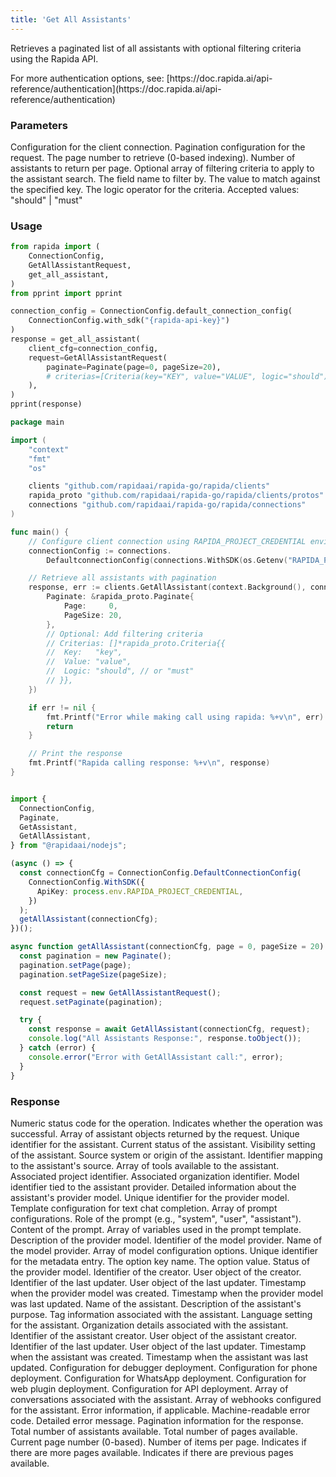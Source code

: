 ```yaml
---
title: 'Get All Assistants'
---
```


Retrieves a paginated list of all assistants with optional filtering criteria using the Rapida API.

<Info>
For more authentication options, see: [https://doc.rapida.ai/api-reference/authentication](https://doc.rapida.ai/api-reference/authentication)
</Info>

### Parameters

<ParamField body="connectionConfig" type="ConnectionConfig" required>
Configuration for the client connection.
</ParamField>

<ParamField body="request" type="GetAllAssistantRequest" required>
<Expandable>
<ParamField body="paginate" type="Paginate" required>
Pagination configuration for the request.
<Expandable>
<ParamField body="page" type="uint32" required>
The page number to retrieve (0-based indexing).
</ParamField>
<ParamField body="pageSize" type="uint32" required>
Number of assistants to return per page.
</ParamField>
</Expandable>
</ParamField>

<ParamField body="criterias" type="Criteria[]" optional>
Optional array of filtering criteria to apply to the assistant search.
<Expandable>
<ParamField body="key" type="string" required>
The field name to filter by.
</ParamField>
<ParamField body="value" type="string" required>
The value to match against the specified key.
</ParamField>
<ParamField body="logic" type="string" required>
The logic operator for the criteria. Accepted values: "should" | "must"
</ParamField>
</Expandable>
</ParamField>
</Expandable>
</ParamField>

### Usage

<CodeGroup>


```python Python
from rapida import (
    ConnectionConfig,
    GetAllAssistantRequest,
    get_all_assistant,
)
from pprint import pprint

connection_config = ConnectionConfig.default_connection_config(
    ConnectionConfig.with_sdk("{rapida-api-key}")
)
response = get_all_assistant(
    client_cfg=connection_config,
    request=GetAllAssistantRequest(
        paginate=Paginate(page=0, pageSize=20),
        # criterias=[Criteria(key="KEY", value="VALUE", logic="should")],
    ),
)
pprint(response)
```

```go Go
package main

import (
	"context"
	"fmt"
	"os"

	clients "github.com/rapidaai/rapida-go/rapida/clients"
	rapida_proto "github.com/rapidaai/rapida-go/rapida/clients/protos"
	connections "github.com/rapidaai/rapida-go/rapida/connections"
)

func main() {
	// Configure client connection using RAPIDA_PROJECT_CREDENTIAL environment variable
	connectionConfig := connections.
		DefaultconnectionConfig(connections.WithSDK(os.Getenv("RAPIDA_PROJECT_CREDENTIAL")))

	// Retrieve all assistants with pagination
	response, err := clients.GetAllAssistant(context.Background(), connectionConfig, &rapida_proto.GetAllAssistantRequest{
		Paginate: &rapida_proto.Paginate{
			Page:     0,
			PageSize: 20,
		},
		// Optional: Add filtering criteria
		// Criterias: []*rapida_proto.Criteria{{
		// 	Key:   "key",
		// 	Value: "value",
		// 	Logic: "should", // or "must"
		// }},
	})

	if err != nil {
		fmt.Printf("Error while making call using rapida: %+v\n", err)
		return
	}

	// Print the response
	fmt.Printf("Rapida calling response: %+v\n", response)
}
```

```typescript NodeJs

import {
  ConnectionConfig,
  Paginate,
  GetAssistant,
  GetAllAssistant,
} from "@rapidaai/nodejs";

(async () => {
  const connectionCfg = ConnectionConfig.DefaultConnectionConfig(
    ConnectionConfig.WithSDK({
      ApiKey: process.env.RAPIDA_PROJECT_CREDENTIAL,
    })
  );
  getAllAssistant(connectionCfg);
})();

async function getAllAssistant(connectionCfg, page = 0, pageSize = 20) {
  const pagination = new Paginate();
  pagination.setPage(page);
  pagination.setPageSize(pageSize);

  const request = new GetAllAssistantRequest();
  request.setPaginate(pagination);

  try {
    const response = await GetAllAssistant(connectionCfg, request);
    console.log("All Assistants Response:", response.toObject());
  } catch (error) {
    console.error("Error with GetAllAssistant call:", error);
  }
}
```

</CodeGroup>

### Response

<ParamField body="code" type="int32">
Numeric status code for the operation.
</ParamField>

<ParamField body="success" type="boolean">
Indicates whether the operation was successful.
</ParamField>

<ParamField body="data" type="Assistant[]">
Array of assistant objects returned by the request.
<Expandable>
<ParamField body="id" type="uint64">
Unique identifier for the assistant.
</ParamField>
<ParamField body="status" type="string">
Current status of the assistant.
</ParamField>
<ParamField body="visibility" type="string">
Visibility setting of the assistant.
</ParamField>
<ParamField body="source" type="string">
Source system or origin of the assistant.
</ParamField>
<ParamField body="sourceIdentifier" type="uint64">
Identifier mapping to the assistant's source.
</ParamField>
<ParamField body="assistantTools" type="AssistantTool[]">
Array of tools available to the assistant.
</ParamField>
<ParamField body="projectId" type="uint64">
Associated project identifier.
</ParamField>
<ParamField body="organizationId" type="uint64">
Associated organization identifier.
</ParamField>
<ParamField body="assistantProviderModelId" type="uint64">
Model identifier tied to the assistant provider.
</ParamField>
<ParamField body="assistantProviderModel" type="AssistantProviderModel">
Detailed information about the assistant's provider model.
<Expandable>
<ParamField body="id" type="uint64">
Unique identifier for the provider model.
</ParamField>
<ParamField body="template" type="TextChatCompletePrompt">
Template configuration for text chat completion.
<Expandable>
<ParamField body="prompt" type="TextPrompt[]">
Array of prompt configurations.
<Expandable>
<ParamField body="role" type="string">
Role of the prompt (e.g., "system", "user", "assistant").
</ParamField>
<ParamField body="content" type="string">
Content of the prompt.
</ParamField>
</Expandable>
</ParamField>
<ParamField body="promptVariables" type="Variable[]">
Array of variables used in the prompt template.
</ParamField>
</Expandable>
</ParamField>
<ParamField body="description" type="string">
Description of the provider model.
</ParamField>
<ParamField body="modelProviderId" type="uint64">
Identifier of the model provider.
</ParamField>
<ParamField body="modelProviderName" type="string">
Name of the model provider.
</ParamField>
<ParamField body="assistantModelOptions" type="Metadata[]">
Array of model configuration options.
<Expandable>
<ParamField body="id" type="uint64">
Unique identifier for the metadata entry.
</ParamField>
<ParamField body="key" type="string">
The option key name.
</ParamField>
<ParamField body="value" type="string">
The option value.
</ParamField>
</Expandable>
</ParamField>
<ParamField body="status" type="string">
Status of the provider model.
</ParamField>
<ParamField body="createdBy" type="uint64">
Identifier of the creator.
</ParamField>
<ParamField body="createdUser" type="User">
User object of the creator.
</ParamField>
<ParamField body="updatedBy" type="uint64">
Identifier of the last updater.
</ParamField>
<ParamField body="updatedUser" type="User">
User object of the last updater.
</ParamField>
<ParamField body="createdDate" type="timestamp">
Timestamp when the provider model was created.
</ParamField>
<ParamField body="updatedDate" type="timestamp">
Timestamp when the provider model was last updated.
</ParamField>
</Expandable>
</ParamField>
<ParamField body="name" type="string">
Name of the assistant.
</ParamField>
<ParamField body="description" type="string">
Description of the assistant's purpose.
</ParamField>
<ParamField body="assistantTag" type="Tag">
Tag information associated with the assistant.
</ParamField>
<ParamField body="language" type="string">
Language setting for the assistant.
</ParamField>
<ParamField body="organization" type="Organization">
Organization details associated with the assistant.
</ParamField>
<ParamField body="createdBy" type="uint64">
Identifier of the assistant creator.
</ParamField>
<ParamField body="createdUser" type="User">
User object of the assistant creator.
</ParamField>
<ParamField body="updatedBy" type="uint64">
Identifier of the last updater.
</ParamField>
<ParamField body="updatedUser" type="User">
User object of the last updater.
</ParamField>
<ParamField body="createdDate" type="timestamp">
Timestamp when the assistant was created.
</ParamField>
<ParamField body="updatedDate" type="timestamp">
Timestamp when the assistant was last updated.
</ParamField>
<ParamField body="debuggerDeployment" type="AssistantDebuggerDeployment">
Configuration for debugger deployment.
</ParamField>
<ParamField body="phoneDeployment" type="AssistantPhoneDeployment">
Configuration for phone deployment.
</ParamField>
<ParamField body="whatsappDeployment" type="AssistantWhatsappDeployment">
Configuration for WhatsApp deployment.
</ParamField>
<ParamField body="webPluginDeployment" type="AssistantWebpluginDeployment">
Configuration for web plugin deployment.
</ParamField>
<ParamField body="apiDeployment" type="AssistantApiDeployment">
Configuration for API deployment.
</ParamField>
<ParamField body="assistantConversations" type="AssistantConversation[]">
Array of conversations associated with the assistant.
</ParamField>
<ParamField body="assistantWebhooks" type="AssistantWebhook[]">
Array of webhooks configured for the assistant.
</ParamField>
</Expandable>
</ParamField>

<ParamField body="error" type="object">
Error information, if applicable.
<Expandable>
<ResponseField name="errorCode" type="string">
Machine-readable error code.
</ResponseField>
<ResponseField name="errorMessage" type="string">
Detailed error message.
</ResponseField>
</Expandable>
</ParamField>

<ParamField body="paginated" type="object">
Pagination information for the response.
<Expandable>
<ParamField body="totalCount" type="int64">
Total number of assistants available.
</ParamField>
<ParamField body="totalPages" type="int32">
Total number of pages available.
</ParamField>
<ParamField body="currentPage" type="int32">
Current page number (0-based).
</ParamField>
<ParamField body="pageSize" type="int32">
Number of items per page.
</ParamField>
<ParamField body="hasNext" type="boolean">
Indicates if there are more pages available.
</ParamField>
<ParamField body="hasPrevious" type="boolean">
Indicates if there are previous pages available.
</ParamField>
</Expandable>
</ParamField>